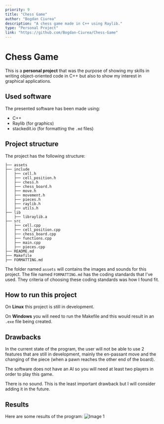 ```yaml
---
priority: 9
title: "Chess Game"
author: "Bogdan Ciurea"
description: "A chess game made in C++ using Raylib."
type: "Personal Project"
link: "https://github.com/Bogdan-Ciurea/Chess-Game"
---
```


# Chess Game

This is a **personal project** that was the purpose of showing my skills in writing object-oriented code in C++ but also to show my interest in graphical applications.

## Used software

The presented software has been made using:

- C++
- Raylib (for graphics)
- stackedit.io (for formatting the `.md` files)

## Project structure

The project has the following structure:

```
├── assets
├── include
│   ├── cell.h
│   ├── cell_position.h
│   ├── chess.h
│   ├── chess_board.h
│   ├── move.h
│   ├── movement.h
│   ├── pieces.h
│   ├── raylib.h
│   ├── utils.h
├── lib
│   ├── libraylib.a
├── src
│   ├── cell.cpp
│   ├── cell_position.cpp
│   ├── chess_board.cpp
│   ├── functions.cpp
│   ├── main.cpp
│   ├── pieces.cpp
├── README.md
├── Makefile
├── FORMATTING.md
```

The folder named `assets` will contains the images and sounds for this project.
The file named `FORMATTING.md` has the coding standards that I've used. They criteria of choosing these coding standards was how I found fit.

## How to run this project

On **Linux** this project is still in development.

On **Windows** you will need to run the Makefile and this would result in an `.exe` file being created.

## Drawbacks

In the current state of the program, the user will not be able to use 2 features that are still in development, mainly the en-passant move and the changing of the piece (when a pawn reaches the other end of the board).

The software does not have an AI so you will need at least two players in order to play this game.

There is no sound. This is the least important drawback but I will consider adding it in the future.

## Results

Here are some results of the program:
![Image 1](/content/projects/chess-game/chess-game-img.png)
